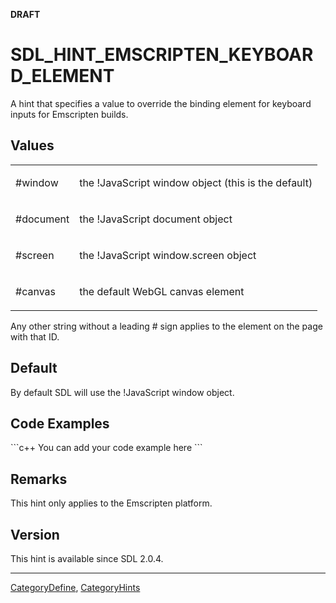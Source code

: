<!-- pragma section-numbers off -->
<!-- pragma camelcase off -->
'''DRAFT'''

<!-- #*^*^*^*^*See http://wiki.libsdl.org/moin.cgi/SGEnumerations for details on editing this page*^*^*^*^* -->


= SDL_HINT_EMSCRIPTEN_KEYBOARD_ELEMENT =
A hint that specifies a value to override the binding element for keyboard inputs for Emscripten builds.




== Values ==
{|
|#window
|the !JavaScript window object (this is the default)
|-
|#document
|the !JavaScript document object
|-
|#screen
|the !JavaScript window.screen object
|-
|#canvas
|the default WebGL canvas element
|}

Any other string without a leading # sign applies to the element on the page with that ID.


== Default ==
By default SDL will use the !JavaScript window object.


== Code Examples ==
```c++
You can add your code example here
```

<!-- #Leave this section as-is unless you have a code example to put in.  In that case, replace You can add your code example here with your code example following the Style Guide instructions.  Leave the rest of the markup alone and delete this comment. -->


== Remarks ==
This hint only applies to the Emscripten platform.


== Version ==
This hint is available since SDL 2.0.4.


----
[[CategoryDefine]], [[CategoryHints]]
<!-- #See the Style Guide for instructions on editing the footer. -->
